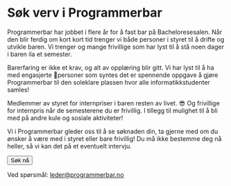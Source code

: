 
# Søk verv i Programmerbar

Programmerbar har jobbet i flere år for å fast bar på Bacheloresesalen. Når den blir ferdig om kort kort tid trenger vi både personer i styret til å drifte og utvikle baren. Vi trenger og mange frivillige som har lyst til å stå noen dager i baren ila et semester.

Barerfaring er ikke et krav, og alt av opplæring blir gitt. Vi har lyst til å ha med engasjerte 🥳personer som syntes det er spennende oppgave å gjøre Programmerbar til den soleklare plassen hvor alle informatikkstudenter samles!

Medlemmer av styret for internpriser i baren resten av livet. 😎 Og frivillige for internpris når de semesterene du er frivillig. I tillegg til mulighet til å bli med på andre kule og sosiale aktiviteter!

Vi i Programmerbar gleder oss til å se søknaden din, ta gjerne med om du ønsker å være med i styret eller bare frivillig! Du må ikke bestemme deg nå heller, så vi kan det på et eventuelt intervju.

<Button className="my-4" asChild>
  <Link href="/sok/bar">Søk nå</Link>
</Button>

Ved spørsmål: [leder@programmerbar.no](mailto:leder@programmerbar.no)
